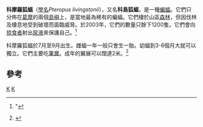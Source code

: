 {{Speciesbox 
| taxon = Pteropus livingstonii
| authority = Gray, 1866 
| status = CR
| status_system = IUCN3.1
| status_ref = <ref name=iucn>{{IUCN2010|assessors=ickleburgh, S., Hutson, A.M. & Bergmans, W.|year=2008|title=Pteropus livingstonii|id=18732|version=2010.4|downloaded=2010-11-03}}</ref>
| image = Bristol.zoo.livfruitbat.arp.jpg
}}
'''科摩羅狐蝠'''（[[學名|學名]]''Pteropus livingstonii''），又名'''科島狐蝠'''，是一種[[蝙蝠|蝙蝠]]。它們只分佈在[[葛摩|葛摩]]的兩個[[島嶼|島嶼]]上，是當地最為稀有的蝙蝠。它們棲於山區[[森林|森林]]，但因伐林及棲息地受到破壞而面臨威脅。於2003年，它們的數量只餘下1200隻。它們會向[[掠食者|掠食者]]射出[[尿液|尿液]]來保護自己。<ref name="info">{{cite web|last=Massicot|first=Paul|title=Animal Info - Livingstone's Flying Fox|date=2007-01-03|url=http://www.animalinfo.org/species/bat/pterlivi.htm|accessdate=2007-05-07}}"</ref>

科摩羅狐蝠於7月至9月出生。雌蝠一年一般只會生一胎。幼蝠到3-6個月大就可以獨立。它們主要吃[[果實|果實]]。成年的翼展可以闊達2米。<ref>{{Cite web|publisher=EnchantedLearning.com|title=Fruit Bats - Family Pteropodidae|url=http://www.enchantedlearning.com/subjects/mammals/bat/Fruitbatcoloring.shtml|accessdate=2010-11-03}}</ref>

==參考==
{{reflist}}
{{Taxonbar}}

[[Category:狐蝠屬|K]]
[[Category:1866年描述的动物|K]]